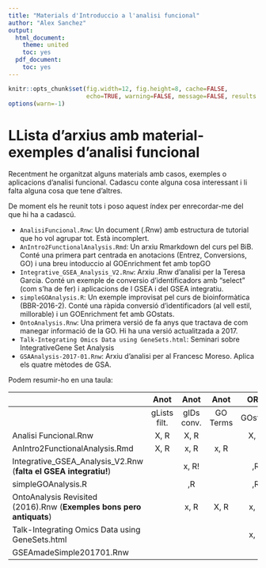 ---
title: "Materials d'Introduccio a l'analisi funcional"
author: "Alex Sanchez"
output:
  html_document:
    theme: united
    toc: yes
  pdf_document:
    toc: yes
---

```{r global_options, include=FALSE}
knitr::opts_chunk$set(fig.width=12, fig.height=8, cache=FALSE,
                      echo=TRUE, warning=FALSE, message=FALSE, results ='markup')
options(warn=-1)
```

# LLista d'arxius amb material-exemples d'analisi funcional

Recentment he organitzat alguns materials amb casos, exemples o aplicacions d'analisi funcional. Cadascu conte alguna cosa interessant i li falta alguna cosa que tene  d'altres.

De moment els he reunit tots i poso aquest índex per enrecordar-me del que hi ha a cadascú.

- `AnalisiFuncional.Rnw`: Un document (.Rnw) amb estructura de tutorial que ho vol agrupar tot. Està incomplert.
- `AnIntro2FunctionalAnalysis.Rmd`: Un arxiu Rmarkdown del curs pel BiB. Conté una primera part centrada en anotacions (Entrez, Conversions, GO) i una breu intoduccio al GOEnrichment fet amb topGO
- `Integrative_GSEA_Analysis_V2.Rnw`: Arxiu .Rnw d'analisi per la Teresa Garcia. Conté un exemple de conversio d'identificadors amb "select" (com s'ha de fer) i aplicacions de l GSEA i del GSEA integratiu.
- `simpleGOAnalysis.R`: Un exemple improvisat pel curs de bioinformàtica (BBR-2016-2). Conté una ràpida conversió d'identificadors (al vell estil, millorable) i un GOEnrichment fet amb GOstats.
- `OntoAnalysis.Rnw`: Una primera versió de fa anys que tractava de com manegar informació de la GO. Hi ha una versió actualitzada a 2017.
- `Talk-Integrating Omics Data using GeneSets.html`: Seminari sobre IntegrativeGene Set Analysis
- `GSAAnalysis-2017-01.Rnw`: Arxiu d'analisi per al Francesc Moreso. Aplica  els quatre mètodes de GSA.

Podem resumir-ho en una taula:
<!-- 
Aquesta taula l'he fet amb un generador de taules de Markdown disponible a:
http://www.tablesgenerator.com/markdown_tables
No nomes es una birgueria sino que permet descarregar les taules. La de sota es troba a l'arxiu: GSEAReports.tgn en el mateix directori que aquest arxiu
--> 

|                                                                      |     Anot     |    Anot    |    Anot   |   ORA   |  ORA  |    Vis   | ORA   |   compare  | GSEA |     GSEA    |  GSEA |   GSEA   |   GSEA   | Netw  | Netw |
|----------------------------------------------------------------------|:------------:|:----------:|:---------:|:-------:|:-----:|:--------:|-------|:----------:|:----:|:-----------:|:-----:|:--------:|:--------:|-------|------|
|                                                                      | gLists filt. | gIDs conv. | GO Terms  | GOstats | topGO | GO Graph | DAVID | goProfiles |  GSA | naif (Wilc) | ROAST | naif (t) | Integrat | FGNet | IPA  |
| Analisi Funcional.Rnw                                                |     X, R     |    X, R    |           |   X, R  |  x, R |    ,R    |       |            | x, R |             |       |          |          |       | x    |
| AnIntro2FunctionalAnalysis.Rmd                                       |     X, R     |    x, R    |    x, R   |         |  x, R |    ,R    |       |            |      |             |       |          |          |       |      |
| Integrative_GSEA_Analysis_V2.Rnw (**falta el GSEA integratiu!**)     |              |    x, R!   |           |    ,R   |       |          |       |     ,R     |      |             |       |          |          |       |      |
| simpleGOAnalysis.R                                                   |              |     ,R     |           |    ,R   |       |          |       |            |      |             |       |          |          |       |      |
| OntoAnalysis Revisited (2016).Rnw (**Exemples bons pero antiquats**) |              |    x, R    |    X, R   |   x, R  |       |   X, R   |       |            |      |             |       |          |          |       |      |
| Talk-Integrating Omics Data using GeneSets.html                      |              |            |           |   x, R  |       |          |       |            |      |     x, R    |       |          |     x    |       |      |
| GSEAmadeSimple201701.Rnw                                             |              |            |           |         |       |          |       |            | x, R |     x, R    |  x, R |   x, R   |          |       |      |